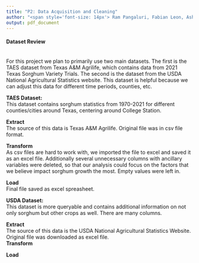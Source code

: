 ---
title: "P2: Data Acquisition and Cleaning"
author: "<span style='font-size: 14px'> Ram Pangaluri, Fabian Leon, Ashok Shanker</style>"
output: pdf_document
---
#### Dataset Review
\
For this project we plan to primarily use two main datasets. The first is the TAES dataset from Texas A&M Agrilife, which contains data from 2021 Texas Sorghum Variety Trials. The second is the dataset from the USDA National Agricultural Statistics website. This dataset is helpful because we can adjust this data for different time periods, counties, etc.

**TAES Dataset:**\
This dataset contains sorghum statistics from 1970-2021 for different counties/cities around Texas, centering around College Station.

**Extract**\
The source of this data is Texas A&M Agrilife. Original file was in csv file format.\

**Transform**\
As csv files are hard to work with, we imported the file to excel and saved it as an excel file.
Additionally several unnecessary columns with ancillary variables were deleted, so that our analysis could focus on the factors that we believe impact sorghum growth the most. Empty values were left in.

**Load**\
Final file saved as excel spreasheet.

**USDA Dataset:**\
This dataset is more queryable and contains additional information on not only sorghum but other crops as well. There are many columns.

**Extract**\
The source of this data is the USDA National Agricultural Statistics Website. Original file was downloaded as excel file.\
**Transform**\

**Load**\
